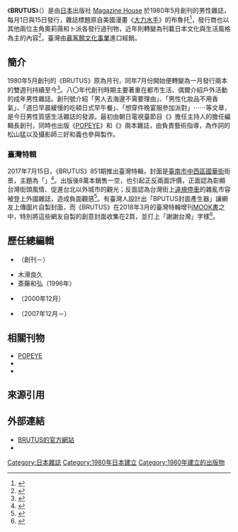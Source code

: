 {{Infobox Magazine
| 名稱      = {{lang|ja|ブルータス}}
| 英文名    = BRUTUS
| 標誌      = Brutus logo.svg
| 標誌大小  =
| 圖像      = brutusmag.jpg
| 圖像大小  = 
| 圖像說明  = 2002年《BRUTUS》發行的臺灣旅遊特輯
| 主編      = {{link-jp|西田善太|西田善太}}
| 編輯      = 田島 朗<br>鮎川隆史<br>杉江宣洋
| 編輯者    = 
| 類別      = [[新聞|新聞]]、[[生活|生活]]、[[時尚|時尚]]
| 發行周期  = 雙週刊
| 發行量    = 96,196本<ref>{{Cite web |url = http://www.zasshi-ad.com/media/man/lifestyle/brutus.html |title = BRUTUS（ブルータス）の広告・編集タイアップ掲載料金と媒体資料 |author =  |date =  |publisher = 雑誌広告ドットコム |language = ja |accessdate = 2016年1月4日 |quote = 「幸せな消費」をテーマにモノが溢れ、多様な価値が語られる今の時代を探求する雑誌。マーケティングでは予測できない「今の興味の行き先」をファッション、アート、フード、トラベル、本、映画とテーマを設けず自由に表現する。 |archive-date = 2015年9月29日 |archive-url = https://web.archive.org/web/20150929172335/http://www.zasshi-ad.com/media/man/lifestyle/brutus.html |dead-url = no }}</ref>
| 創辦人    = {{link-jp|石川次郎|石川次郎}}
| 出版者    = {{link-jp|石渡健文|石渡健文}}
| 實際發行量= 
| 滯銷量    = 
| 總發行量  = 
| 創刊日期  = 1980年5月
| 首發日期  = 
| 最後發行日期  = 
| 公司      = [[Magazine_House|Magazine House]], Ltd.
| 創刊地區  = {{JPN}}
| 總部所在地= {{JPN}}[[東京都|東京都]][[銀座|銀座區]]
| 語言      = [[日本語|日本語]]
| 網站      = https://magazineworld.jp/brutus
| issn      = 
| oclc           = 
}}

《'''BRUTUS'''》（{{jpn|j=|hg=ブルータス|rm=Burūtasu|f=h}}）是由[[日本|日本]]出版社 [[Magazine_House|Magazine House]] 於1980年5月創刊的男性雜誌，每月1日與15日發行，雜誌標題原自美國漫畫《[[大力水手|大力水手]]》的布魯托<ref>{{Cite web |url = http://70anniversary.magazineworld.jp/trivia/8.html |title = 『POPEYE』『Olive』『BRUTUS』の誌名の由来は、いずれも、とあるアメリカンコミックに登場するキャラクターの名前。そのコミックとは？ |author =  |date =  |publisher = マガシンハウス |language = ja |accessdate = 2016年1月4日 |quote = 「POPEYE」。水兵ポパイと恋人のオリーブ・オイル、そしてポパイの天敵ブルート（ブルータス）の物語。オリジナルは1929年にエルジー・クリスラー・シーガーによって生み出された『シンプル・シアター』という作品。日本では1959年からTBSで放送された。 |archive-url = https://web.archive.org/web/20160511155749/http://70anniversary.magazineworld.jp/trivia/8.html |archive-date = 2016年5月11日 |dead-url = yes }}</ref>，發行商也以其他兩位主角奧莉薇和卜派各發行過刊物，近年則轉變為刊載日本文化與生活風格為主的內容<ref>{{Cite web |url = https://www.facebook.com/heartthu/posts/1669445119978335 |title = 有趣的日本雜誌 |author = 邱麟雅 |date = 2015年11月26日 |publisher = The Heart-東海大學 |language = zh-tw |accessdate = 2016年1月4日 |quote = 以日本BRUTUS雜誌為例，舉凡西洋美術、佛像、家鄉、飯友、鐵道等，這類較難將主題生動發揮、抑或是時常出現在各種雜誌中的主題，運用巧思，一層一層解剖分析出他們的企劃概念，可能是將大佛的高度與知名建築擺在一起比較的冷知識，又或是將鐵道圖及多本偵探小說中，發生命案的死亡路線做結合，讓讀者閱讀時會有會心一笑的幽默感，更可以在介紹鐵路的同時，擄獲偵探小說迷們的心。這樣的用心當然不僅是依靠獨特的思維，背後仍需要蒐集大量的資料，並訪問許多相關的專業人士，扎實的基本功依舊是一本雜誌不可或缺的重要元素。 |archive-date = 2019年2月15日 |archive-url = https://web.archive.org/web/20190215152302/https://www.facebook.com/heartthu/posts/1669445119978335 |dead-url = no }}</ref>，臺灣由[[慕客館文化事業|慕客館文化事業]]進口經銷。

==簡介==
1980年5月創刊的《BRUTUS》原為月刊，同年7月份開始便轉變為一月發行兩本的雙週刊持續至今<ref>{{Cite web |url = http://tsaptsi.tumblr.com/post/134121345949 |title = BRUTUS 創刊號 |author = 許哲寧 |date = 2015年11月28日 |publisher = 雜誌上癮俱樂部 |language = zh-tw |accessdate = 2016年1月4日 |quote = 1980年5月由石川次郎創刊的《BRUTUS》，從一開始的月刊，到同年7月變成一個月發行兩本，延續至今已經八百多期，是一本以男性生活風格為目標編纂內容的刊物，初期受西方風格影響，近10年來則是把重心轉回日本文化，這5年來，也受到許多編輯人的影響，打開臺灣讀者的市場。 |archive-date = 2019年9月24日 |archive-url = https://web.archive.org/web/20190924155915/https://www.tumblr.com/login_required/tsaptsi/134121345949 |dead-url = no }}</ref>。八〇年代創刊時期主要著重在都市生活、偶爾介紹戶外活動的成年男性雜誌。創刊號介紹「男人去海邊不需要理由」、「男性化妝品不用香氣」、「週日早晨緩慢的吃頓日式早午餐」、「想穿件晚宴服參加派對」⋯⋯等文章，是今日男性質感生活雜誌的發源。最初由朝日電視臺節目《{{link-jp|トゥナイト2|トゥナイト2}}》擔任主持人的{{link-jp|石川次郎|石川次郎}}擔任編輯長創刊，同時也出版《[[POPEYE|POPEYE]]》和《{{link-jp|ESSE|ESSE}}》兩本雜誌，由{{link-jp|堀内誠一|堀内誠一}}負責藝術指導，為{{link-jp|ザ・フォーク・クルセダーズ|ザ・フォーク・クルセダーズ}}作詞的松山猛以及攝影師三好和義也參與製作。

===臺灣特輯===
2017年7月15日，《BRUTUS》851期推出臺灣特輯，封面是[[臺南市|臺南市]][[中西區_(台灣)|中西區]][[國華街|國華街]]街景，主題為「{{lang|ja|101 Things to do in 台湾}}」<ref>{{cite web |url=https://magazineworld.jp/brutus/brutus-851/ |title=Brutus No. 851　試し読みと目次 |publisher=Magazine House |date=2017-07-15 |accessdate=2020-06-18 |language=ja |archive-date=2020-06-19 |archive-url=https://web.archive.org/web/20200619022644/https://magazineworld.jp/brutus/brutus-851/ |dead-url=no }}</ref>。出版後8萬本銷售一空，也引起正反兩面評價，正面認為彰顯台灣街頭風情、促進台北以外城市的觀光；反面認為台灣街上[[違規停車|違規停車]]的雜亂市容被登上外國雜誌，造成負面觀感<ref>{{cite web |url=https://www.nippon.com/hk/column/g00425/ |title=《BRUTUS》的封面，臺灣人為何不爽 |website=nippon.com |date=2017-08-04 |accessdate=2020-06-18 |archive-date=2020-06-18 |archive-url=https://web.archive.org/web/20200618103649/https://www.nippon.com/hk/column/g00425/ |dead-url=no }}</ref>。有臺灣人設計出「BPUTUS封面產生器」讓網友上傳圖片自製封面，而《BRUTUS》在2018年3月的臺灣特輯增刊[[Mook|MOOK書]]之中，特別將這些網友自製的創意封面收集在2頁，並打上「謝謝台灣」字樣<ref>{{cite web |url=https://www.nippon.com/hk/column/g00521/?pnum=2 |title=為何《BRUTUS》的臺灣特輯大受歡迎？——《BRUTUS》總編西田善太 ✕ 作家一青妙對談 |website=nippon.com |date=2018-03-30 |accessdate=2020-06-18 |archive-date=2020-06-19 |archive-url=https://web.archive.org/web/20200619145716/https://www.nippon.com/hk/column/g00521/?pnum=2 |dead-url=no }}</ref>。

==歷任總編輯==
*{{link-jp|石川次郎|石川次郎}}（創刊－）
*木滑良久
*斎藤和弘（1996年）
*{{link-jp|石渡健文|石渡健文}}（2000年12月）
*{{link-jp|西田善太|西田善太}}（2007年12月－）

==相關刊物==
*[[POPEYE|POPEYE]]
*{{link-jp|Olive|Olive}}
*{{link-jp|Casa BRUTUS|Casa BRUTUS}}

==來源引用==
{{reflist|2}}

==外部連結==
*[http://magazineworld.jp/brutus BRUTUS的官方網站]{{Wayback|url=http://magazineworld.jp/brutus |date=20160113084110 }}
*{{twitter|BRUTUS_mag}}

[[Category:日本雜誌|Category:日本雜誌]]
[[Category:1980年日本建立|Category:1980年日本建立]]
[[Category:1980年建立的出版物|Category:1980年建立的出版物]]